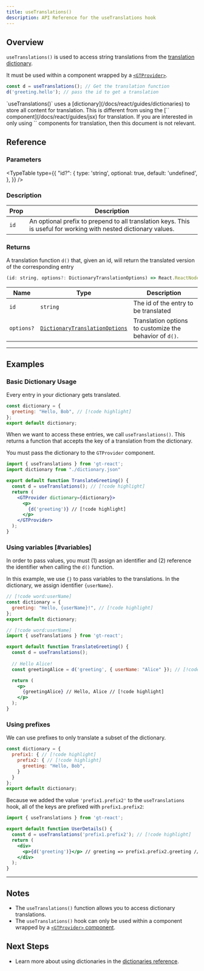 ```yaml
---
title: useTranslations()
description: API Reference for the useTranslations hook
---
```


## Overview

`useTranslations()` is used to access string translations from the [translation dictionary](/docs/react/guides/dictionaries).

It must be used within a component wrapped by a [`<GTProvider>`](/docs/react/api/components/gtprovider).

```jsx
const d = useTranslations(); // Get the translation function
d('greeting.hello'); // pass the id to get a translation
```


<Callout>
  `useTranslations()` uses a [dictionary](/docs/react/guides/dictionaries) to store all content for translation.
  This is different from using the [`<T>` component](/docs/react/guides/jsx) for translation.
  If you are interested in only using `<T>` components for translation, then this document is not relevant.
</Callout>

## Reference

### Parameters

<TypeTable
  type={{
    "id?": {
        type: 'string',
        optional: true,
        default: 'undefined',
    },
  }}
/>

### Description

| Prop | Description |
| ---- | ----------- |
| `id` | An optional prefix to prepend to all translation keys. This is useful for working with nested dictionary values.|


### Returns

A translation function `d()` that, given an id, will return the translated version of the corresponding entry

```jsx
(id: string, options?: DictionaryTranslationOptions) => React.ReactNode
```

| Name                  | Type | Description                                                                 |
|-----------------------|--|-----------------------------------------------------------------------------|
| `id`             | `string` | The id of the entry to be translated                                     |
| `options?`            | [`DictionaryTranslationOptions`](/docs/react/api/types/DictionaryTranslationOptions) | Translation options to customize the behavior of `d()`. |

---

## Examples

### Basic Dictionary Usage
Every entry in your dictionary gets translated.

```jsx title="dictionary.jsx" copy
const dictionary = {
  greeting: "Hello, Bob", // [!code highlight]
};
export default dictionary;
```

When we want to access these entries, we call `useTranslations()`.
This returns a function that accepts the key of a translation from the dictionary.

You must pass the dictionary to the `GTProvider` component.

```jsx title="TranslateGreeting.jsx" copy
import { useTranslations } from 'gt-react';
import dictionary from "./dictionary.json"

export default function TranslateGreeting() {
  const d = useTranslations(); // [!code highlight]
  return (
    <GTProvider dictionary={dictionary}>
      <p>
        {d('greeting')} // [!code highlight]
      </p>
    </GTProvider>
  );
}
```

### Using variables [#variables]
In order to pass values, you must (1) assign an identifier and (2) reference the identifier when calling the `d()` function.

In this example, we use `{}` to pass variables to the translations.
In the dictionary, we assign identifier `{userName}`.

```jsx title="dictionary.jsx" copy
// [!code word:userName]
const dictionary = {
  greeting: "Hello, {userName}!", // [!code highlight]
};
export default dictionary;
```

```jsx title="TranslateGreeting.jsx" copy
// [!code word:userName]
import { useTranslations } from 'gt-react';

export default function TranslateGreeting() {
  const d = useTranslations();
  
  // Hello Alice!
  const greetingAlice = d('greeting', { userName: "Alice" }); // [!code highlight]

  return (
    <p>
      {greetingAlice} // Hello, Alice // [!code highlight]
    </p>
  );
}
```

### Using prefixes

We can use prefixes to only translate a subset of the dictionary.
```jsx  title="dictionary.jsx" copy
const dictionary = {
  prefix1: { // [!code highlight]
    prefix2: { // [!code highlight]
      greeting: "Hello, Bob",
    }
  }
};
export default dictionary;
```
Because we added the value `'prefix1.prefix2'` to the `useTranslations` hook, all of the keys are prefixed with `prefix1.prefix2`:
```jsx title="UserDetails.jsx" copy
import { useTranslations } from 'gt-react';

export default function UserDetails() {
  const d = useTranslations('prefix1.prefix2'); // [!code highlight]
  return (
    <div>
      <p>{d('greeting')}</p> // greeting => prefix1.prefix2.greeting // [!code highlight]
    </div>
  );
}
```
--- 
## Notes
 * The `useTranslations()` function allows you to access dictionary translations.
 * The `useTranslations()` hook can only be used within a component wrapped by a [`<GTProvider>` component](/docs/react/api/components/gtprovider).

## Next Steps
 * Learn more about using dictionaries in the [dictionaries reference](/docs/react/guides/dictionaries).